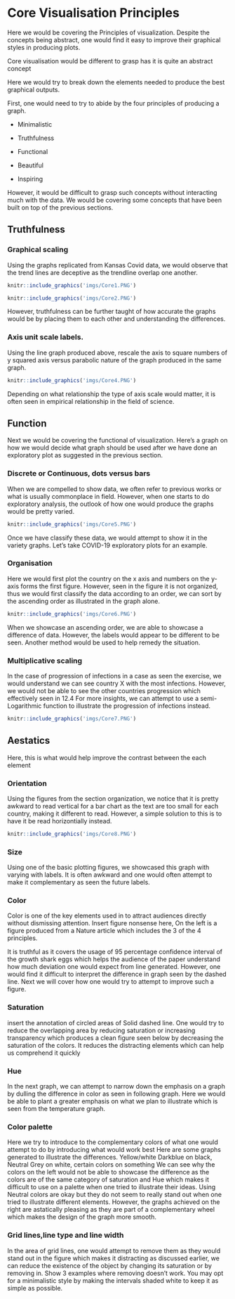 # Core Visualisation Principles{.tabset .tabset-fade} 

Here we would be covering the Principles of visualization.
Despite the concepts being abstract, one would find it easy to improve their graphical styles in producing plots.

Core visualisation would be different to grasp has it is quite an abstract concept

Here we would try to break down the elements needed to produce the best graphical outputs.

First, one would need to try to abide by the four principles of producing a graph.

- Minimalistic

- Truthfulness 

- Functional 

- Beautiful 

- Inspiring

However, it would be difficult to grasp such concepts without interacting much with the data. 
We would be covering some concepts that have been built on top of the previous sections.



## Truthfulness 

### Graphical scaling 

Using the graphs replicated from Kansas Covid data, we would observe that the trend lines are deceptive as the trendline overlap one another. 


```r
knitr::include_graphics('imgs/Core1.PNG')
```

```r
knitr::include_graphics('imgs/Core2.PNG')
```


However, truthfulness can be further taught of how accurate the graphs would be by placing them to each other and understanding the differences.

### Axis unit scale labels. 


Using the line graph produced above, rescale the axis to square numbers of y  squared axis versus parabolic nature of the graph produced in the same graph.

```r
knitr::include_graphics('imgs/Core4.PNG')
```
Depending on what relationship the type of axis scale would matter, it is often seen in empirical relationship in the field of science.

## Function 

Next we would be covering the functional of visualization. 
Here’s a graph on how we would decide what graph should be used after we have done an exploratory plot as suggested in the previous section. 

### Discrete or Continuous, dots versus bars

When we are compelled to show data, we often refer to previous works or what is usually commonplace in field. However, when one starts to do exploratory analysis, the outlook of how one would produce the graphs would be pretty varied.

```r
knitr::include_graphics('imgs/Core5.PNG')
```
Once we have classify these data, we would attempt to show it in the variety graphs. 
Let’s take COVID-19 exploratory plots for an example.

### Organisation

Here we would first plot the country on the x axis and numbers on the y-axis forms the first figure. However, seen in the figure it is not organized, thus we would first classify the data according to an order, we can sort by the ascending order as illustrated in the graph alone.

```r
knitr::include_graphics('imgs/Core6.PNG')
```

When we showcase an ascending order, we are able to showcase a difference of data. However, the labels would appear to be different to be seen. Another method would be used to help remedy the situation.

### Multiplicative scaling 

In the case of progression of infections in a case as seen the exercise, we would understand we can see country X with the most infections. However, we would not be able to see the other countries progression which effectively seen in 12.4 For more insights, we can attempt to use a semi-Logarithmic function to illustrate the progression of infections instead.
```r
knitr::include_graphics('imgs/Core7.PNG')
```

## Aestatics 

Here, this is what would help improve the contrast between the each element

### Orientation

Using the figures from the section organization, we notice that it is pretty awkward to read vertical for a bar chart as the text are too small for each country, making it different to read. However, a simple solution to this is to have it be read horizontially instead.
```r
knitr::include_graphics('imgs/Core8.PNG')
```

### Size

Using one of the basic plotting figures, we showcased this graph with varying with labels. It is often awkward and one would often attempt to make it complementary as seen the future labels. 


### Color

Color is one of the key elements used in to attract audiences directly without dismissing attention.
Insert figure nonsense here,
On the left is a figure produced from a Nature article which includes the 3 of the 4 principles.

It is truthful as it covers the usage of 95 percentage confidence interval of the growth shark eggs which helps the audience of the paper understand how much deviation one would expect from line generated. However, one would find it difficult to interpret the difference in graph seen by the dashed line.
Next we will cover how one would try to attempt to improve such a figure. 

### Saturation

insert the annotation of circled areas of Solid dashed line.
One would try to reduce the overlapping area by reducing saturation or increasing transparency which produces a clean figure seen below by decreasing the saturation of the colors. It reduces the distracting elements which can help us comprehend it quickly

### Hue

In the next graph, we can attempt to narrow down the emphasis on a graph by dulling the difference in color as seen in following graph. Here we would be able to plant a greater emphasis on what we plan to illustrate which is seen from the temperature graph. 

### Color palette

Here we try to introduce to the complementary colors of what one would attempt to do by introducing what would work best
Here are some graphs generated to illustrate the differences. 
Yellow/white Darkblue on black, Neutral Grey on white, certain colors on something
We can see why the colors on the left would not be able to showcase the difference as the colors are of the same category of saturation and Hue which makes it difficult to use on a palette when one tried to illustrate their ideas. Using Neutral colors are okay but they do not seem to really stand out when one tried to illustrate different elements. However, the graphs achieved on the right are astatically pleasing as they are part of a complementary wheel which makes the design of the graph more smooth. 

### Grid lines,line type and line width

In the area of grid lines, one would attempt to remove them as they would stand out in the figure which makes it distracting as discussed earlier, we can reduce the existence of the object by changing its saturation or by removing in. Show 3 examples where removing doesn’t work. You may opt for a minimalistic style by making the intervals shaded white to keep it as simple as possible.
